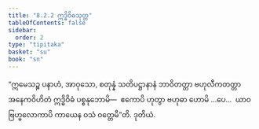 ```yaml
---
title: "8.2.2 ဣဒ္ဓိဝိဓသုတ္တ"
tableOfContents: false
sidebar:
  order: 2
type: "tipitaka"
basket: "su"
book: "sn"
---
```



<DynamicBreadcrumb />

<Division number="910" book="sn" e="ch" v="18" p="419">

<Paragraph number="1595" book="sn">
“ဣမေသဉ္စ ပနာဟံ, အာဝုသော, စတုန္နံ သတိပဋ္ဌာနာနံ ဘာဝိတတ္တာ ဗဟုလီကတတ္တာ အနေကဝိဟိတံ ဣဒ္ဓိဝိဓံ ပစ္စနုဘောမိ—  ဧကောပိ ဟုတွာ ဗဟုဓာ ဟောမိ …ပေ…  ယာဝ ဗြဟ္မလောကာပိ ကာယေန ဝသံ ဝတ္တေမီ”တိ.

</Paragraph>
</Division>

<Paragraph number="1596" type="center" book="sn">
ဒုတိယံ.
</Paragraph>
